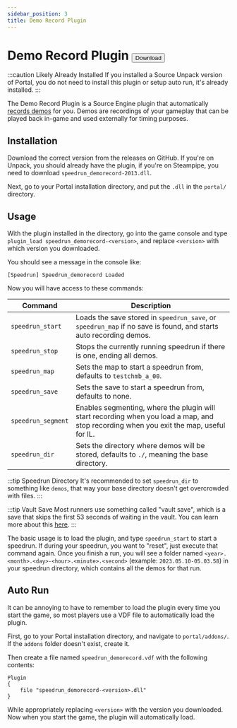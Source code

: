 ```yaml
---
sidebar_position: 3
title: Demo Record Plugin
---
```


# Demo Record Plugin <a href="https://github.com/RedHaze/speedrun-demo-record-unified/releases"><button className="button button--primary">Download</button></a>
:::caution Likely Already Installed
If you installed a Source Unpack version of Portal, you do not need to install this plugin or setup auto run, it's already installed.
:::

The Demo Record Plugin is a Source Engine plugin that automatically [records demos](https://developer.valvesoftware.com/wiki/Demo_Recording_Tools) for you.
Demos are recordings of your gameplay that can be played back in-game and used externally for timing purposes.

## Installation

Download the correct version from the releases on GitHub. If you're on Unpack, you should already have the plugin, if you're
on Steampipe, you need to download `speedrun_demorecord-2013.dll`.

Next, go to your Portal installation directory, and put the `.dll` in the `portal/` directory.

## Usage

With the plugin installed in the directory, go into the game console and type `plugin_load speedrun_demorecord-<version>`,
and replace `<version>` with which version you downloaded.

You should see a message in the console like:
```
[Speedrun] Speedrun_demorecord Loaded
```

Now you will have access to these commands:

|Command| Description                                                                                                                                                                                                                                                                |
|---|----------------------------------------------------------------------------------------------------------------------------------------------------------------------------------------------------------------------------------------------------------------------------|
|`speedrun_start`| Loads the save stored in `speedrun_save`, or `speedrun_map` if no save is found, and starts auto recording demos.                                                                                                                                                          |
|`speedrun_stop`| Stops the currently running speedrun if there is one, ending all demos.                                                                                                                                                                                                    |
|`speedrun_map`| Sets the map to start a speedrun from, defaults to `testchmb_a_00`.                                                                                                                                                                                                        |
|`speedrun_save`| Sets the save to start a speedrun from, defaults to none.                                                                                                                                                                                                                 |
|`speedrun_segment`| Enables segmenting, where the plugin will start recording when you load a map, and stop recording when you exit the map, useful for IL.                                                                                                                                                                |
|`speedrun_dir`|Sets the directory where demos will be stored, defaults to `./`, meaning the base directory.|

:::tip Speedrun Directory
It's recommended to set `speedrun_dir` to something like `demos`, that way your base directory doesn't get overcrowded with files.
:::

:::tip Vault Save
Most runners use something called "vault save", which is a save that skips the first 53 seconds of waiting in the vault.
You can learn more about this [here](https://wiki.sourceruns.org/wiki/Portal/Vault_Save).
:::

The basic usage is to load the plugin, and type `speedrun_start` to start a speedrun. If during your speedrun, you want to
"reset", just execute that command again. Once you finish a run, you will see a folder named `<year>.<month>.<day>-<hour>.<minute>.<second>`
(example: `2023.05.10-05.03.58`) in your speedrun directory, which contains all the demos for that run.

## Auto Run

It can be annoying to have to remember to load the plugin every time you start the game, so most players use a VDF file to
automatically load the plugin.

First, go to your Portal installation directory, and navigate to `portal/addons/`. If the `addons` folder doesn't exist, create it.

Then create a file named `speedrun_demorecord.vdf` with the following contents:
```vdf
Plugin
{
	file "speedrun_demorecord-<version>.dll"
}
```
While appropriately replacing `<version>` with the version you downloaded. Now when you start the game, the plugin
will automatically load.